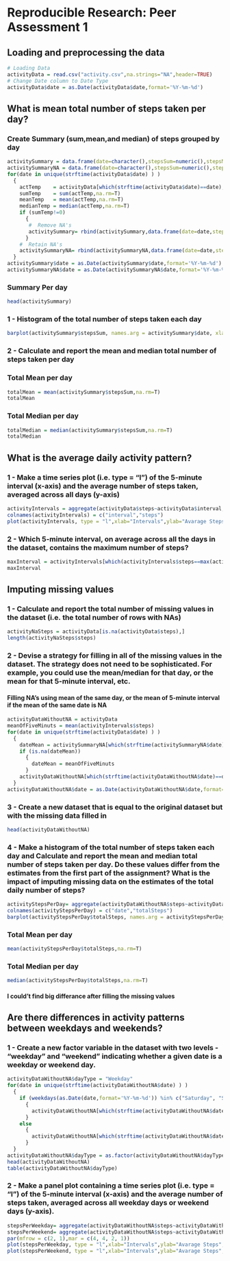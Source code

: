# Reproducible Research: Peer Assessment 1


## Loading and preprocessing the data

```r
# Loading Data
activityData = read.csv("activity.csv",na.strings="NA",header=TRUE) 
# Change Date column to Date Type
activityData$date = as.Date(activityData$date,format='%Y-%m-%d')
```

## What is mean total number of steps taken per day?

### Create Summary (sum,mean,and median) of steps grouped by day
```r
activitySummary = data.frame(date=character(),stepsSum=numeric(),stepsMean=numeric(),stepsMedian=numeric())
activitySummaryNA = data.frame(date=character(),stepsSum=numeric(),stepsMean=numeric(),stepsMedian=numeric())
for(date in unique(strftime(activityData$date) ) )
  {
    actTemp    = activityData[which(strftime(activityData$date)==date),1]
    sumTemp    = sum(actTemp,na.rm=T)
    meanTemp   = mean(actTemp,na.rm=T)
    medianTemp = median(actTemp,na.rm=T)
    if (sumTemp!=0)
      {
       #  Remove NA's
       activitySummary= rbind(activitySummary,data.frame(date=date,stepsSum=sumTemp,stepsMean=meanTemp,stepsMedian=medianTemp)) 
      }
    #  Retain NA's
    activitySummaryNA= rbind(activitySummaryNA,data.frame(date=date,stepsSum=sumTemp,stepsMean=meanTemp,stepsMedian=medianTemp))
  }
activitySummary$date = as.Date(activitySummary$date,format='%Y-%m-%d')
activitySummaryNA$date = as.Date(activitySummaryNA$date,format='%Y-%m-%d')
```
### Summary Per day
```r
head(activitySummary)
```
### 1 - Histogram of the total number of steps taken each day
```r
barplot(activitySummary$stepsSum, names.arg = activitySummary$date, xlab = "date", ylab = "steps")
```
### 2 - Calculate and report the mean and median total number of steps taken per day
### Total Mean per day
```r
totalMean = mean(activitySummary$stepsSum,na.rm=T)
totalMean
``` 
### Total Median per day
```r
totalMedian = median(activitySummary$stepsSum,na.rm=T)
totalMedian
```

## What is the average daily activity pattern?

### 1 - Make a time series plot (i.e. type = "l") of the 5-minute interval (x-axis) and the average number of steps taken, averaged across all days (y-axis)
```r
activityIntervals = aggregate(activityData$steps~activityData$interval,FUN=mean)
colnames(activityIntervals) = c("interval","steps")
plot(activityIntervals, type = "l",xlab="Intervals",ylab="Avarage Steps")
```

### 2 - Which 5-minute interval, on average across all the days in the dataset, contains the maximum number of steps?
```r
maxInterval = activityIntervals[which(activityIntervals$steps==max(activityIntervals$steps)),]
maxInterval
```

## Imputing missing values

### 1 - Calculate and report the total number of missing values in the dataset (i.e. the total number of rows with NAs)
```r
activityNaSteps = activityData[is.na(activityData$steps),]
length(activityNaSteps$steps)
```

### 2 - Devise a strategy for filling in all of the missing values in the dataset. The strategy does not need to be sophisticated. For example, you could use the mean/median for that day, or the mean for that 5-minute interval, etc.

#### Filling NA's using mean of the same day, or the mean of 5-minute interval if the mean of the same date is NA
```r
activityDataWithoutNA = activityData
meanOfFiveMinuts = mean(activityIntervals$steps)
for(date in unique(strftime(activityData$date) ) )
  {
    dateMean = activitySummaryNA[which(strftime(activitySummaryNA$date)==date),3]
    if (is.na(dateMean))
      {
        dateMean = meanOfFiveMinuts
      }
    activityDataWithoutNA[which(strftime(activityDataWithoutNA$date)==date & is.na(activityDataWithoutNA$steps) ),1]=dateMean
  }
activityDataWithoutNA$date = as.Date(activityDataWithoutNA$date,format='%Y-%m-%d')
```

### 3 - Create a new dataset that is equal to the original dataset but with the missing data filled in 
```r
head(activityDataWithoutNA)
```

### 4 - Make a histogram of the total number of steps taken each day and Calculate and report the mean and median total number of steps taken per day. Do these values differ from the estimates from the first part of the assignment? What is the impact of imputing missing data on the estimates of the total daily number of steps?
```r
activityStepsPerDay= aggregate(activityDataWithoutNA$steps~activityDataWithoutNA$date,FUN=sum)
colnames(activityStepsPerDay) = c("date","totalSteps")
barplot(activityStepsPerDay$totalSteps, names.arg = activityStepsPerDay$date, xlab = "date", ylab = "steps")
```
### Total Mean per day
```r
mean(activityStepsPerDay$totalSteps,na.rm=T)
``` 
### Total Median per day
```r
median(activityStepsPerDay$totalSteps,na.rm=T)
```
#### I could't find big differance after filling the missing values

## Are there differences in activity patterns between weekdays and weekends?

### 1 - Create a new factor variable in the dataset with two levels - "weekday" and "weekend" indicating whether a given date is a weekday or weekend day.
```r
activityDataWithoutNA$dayType = "Weekday"
for(date in unique(strftime(activityDataWithoutNA$date) ) )
  {
    if (weekdays(as.Date(date,format='%Y-%m-%d')) %in% c("Saturday", "Sunday"))
      {
        activityDataWithoutNA[which(strftime(activityDataWithoutNA$date)==date),4] = "Weekend" 
      }
    else
      {
        activityDataWithoutNA[which(strftime(activityDataWithoutNA$date)==date),4] = "Weekday"
      }
  }
activityDataWithoutNA$dayType = as.factor(activityDataWithoutNA$dayType)
head(activityDataWithoutNA)
table(activityDataWithoutNA$dayType)
```
### 2 - Make a panel plot containing a time series plot (i.e. type = "l") of the 5-minute interval (x-axis) and the average number of steps taken, averaged across all weekday days or weekend days (y-axis). 
```r
stepsPerWeekday= aggregate(activityDataWithoutNA$steps~activityDataWithoutNA$interval,subset=(activityDataWithoutNA$dayType=="Weekday"),FUN=mean)
stepsPerWeekend= aggregate(activityDataWithoutNA$steps~activityDataWithoutNA$interval,subset=(activityDataWithoutNA$dayType=="Weekend"),FUN=mean)
par(mfrow = c(2, 1),mar = c(4, 4, 2, 1))
plot(stepsPerWeekday, type = "l",xlab="Intervals",ylab="Avarage Steps",main="Weekdays")
plot(stepsPerWeekend, type = "l",xlab="Intervals",ylab="Avarage Steps",main="Weekends")
```
